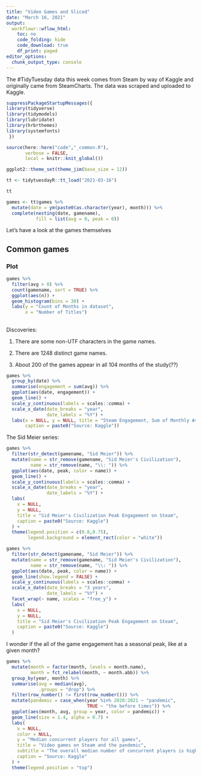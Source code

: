 ```yaml
---
title: "Video Games and Sliced"
date: "March 16, 2021"
output:
  workflowr::wflow_html:
    toc: no
    code_folding: hide
    code_download: true
    df_print: paged
editor_options:
  chunk_output_type: console
---
```


The #TidyTuesday data this week comes from Steam by way of Kaggle and originally came from SteamCharts. The data was scraped and uploaded to Kaggle.

```r

suppressPackageStartupMessages({
library(tidyverse)
library(tidymodels)
library(lubridate)
library(hrbrthemes)
library(systemfonts)
 })

source(here::here("code","_common.R"),
       verbose = FALSE,
       local = knitr::knit_global())

ggplot2::theme_set(theme_jim(base_size = 12))

```

```r
tt <- tidytuesdayR::tt_load("2021-03-16")
```


```r
tt
```

```r
games <- tt$games %>%
  mutate(date = ym(paste0(as.character(year), month))) %>%
  complete(nesting(date, gamename), 
           fill = list(avg = 0, peak = 0))
```

Let's have a look at the games themselves

## Common games {.tabset}

### Plot

```r
games %>% 
  filter(avg > 0) %>% 
  count(gamename, sort = TRUE) %>% 
  ggplot(aes(n)) +
  geom_histogram(bins = 30) +
  labs(y = "Count of Months in dataset",
       x = "Number of Titles")
```

## {-}

Discoveries:

1. There are some non-UTF characters in the game names.

1. There are 1248 distinct game names. 

1. About 200 of the games appear in all 104 months of the study(??)


```r
games %>%
  group_by(date) %>%
  summarise(engagement = sum(avg)) %>%
  ggplot(aes(date, engagement)) +
  geom_line() +
  scale_y_continuous(labels = scales::comma) +
  scale_x_date(date_breaks = "year",
               date_labels = "%Y") +
  labs(x = NULL, y = NULL, title = "Steam Engagement, Sum of Monthly Avg", 
       caption = paste0("Source: Kaggle"))
```

The Sid Meier series:

```r
games %>%
  filter(str_detect(gamename, "Sid Meier")) %>%
  mutate(name = str_remove(gamename, "Sid Meier's Civilization"),
         name = str_remove(name, "\\: ")) %>% 
  ggplot(aes(date, peak, color = name)) +
  geom_line() +
  scale_y_continuous(labels = scales::comma) +
  scale_x_date(date_breaks = "year",
               date_labels = "%Y") +
  labs(
    x = NULL,
    y = NULL,
    title = "Sid Meier's Civilization Peak Engagement on Steam",
    caption = paste0("Source: Kaggle")
  ) +
  theme(legend.position = c(0.8,0.75),
        legend.background = element_rect(color = "white"))
```


```r
games %>%
  filter(str_detect(gamename, "Sid Meier")) %>%
  mutate(name = str_remove(gamename, "Sid Meier's Civilization"),
         name = str_remove(name, "\\: ")) %>% 
  ggplot(aes(date, peak, color = name)) +
  geom_line(show.legend = FALSE) +
  scale_y_continuous(labels = scales::comma) +
  scale_x_date(date_breaks = "3 years",
               date_labels = "%Y") +
  facet_wrap(~ name, scales = "free_y") +
  labs(
    x = NULL,
    y = NULL,
    title = "Sid Meier's Civilization Peak Engagement on Steam",
    caption = paste0("Source: Kaggle")
  ) 
```

I wonder if the all of the game engagement has a seasonal peak, like at a given month?

```r
games %>%
  mutate(month = factor(month, levels = month.name),
         month = fct_relabel(month, ~ month.abb)) %>%
  group_by(year, month) %>%
  summarise(avg = median(avg),
            .groups = "drop") %>%
  filter(row_number() != first(row_number())) %>%
  mutate(pandemic = case_when(year %in% 2020:2021 ~ "pandemic",
                              TRUE ~ "the before times")) %>%
  ggplot(aes(month, avg, group = year, color = pandemic)) +
  geom_line(size = 1.4, alpha = 0.7) +
  labs(
    x = NULL,
    color = NULL,
    y = "Median concurrent players for all games",
    title = "Video games on Steam and the pandemic",
    subtitle = "The overall median number of concurrent players is higher during the pandemic",
    caption = "Source: Kaggle"
  ) +
  theme(legend.position = "top")
```




